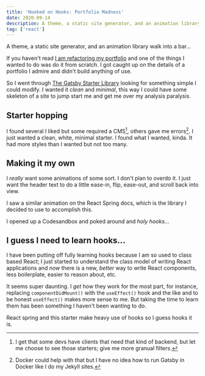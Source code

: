 ```yaml
---
title: 'Hooked on Hooks: Portfolio Madness'
date: 2020-09-14
description: A theme, a static site generator, and an animation library walk into a bar...
tag: ['react']
---
```

A theme, a static site generator, and an animation library walk into a bar...

If you haven't read [I am refactoring my portfolio](/2020/07/08/portfolio-redesign-part-1-ideas/) and one of the things I wanted to do was do it from scratch. I got caught up on the details of a portfolio I admire and didn't build anything of use.

So I went through [The Gatsby Starter Library](https://www.gatsbyjs.com/starters/?c=Portfolio) looking for something simple I could modify. I wanted it *clean* and *minimal*, this way I could have some skeleton of a site to jump start me and get me over my analysis paralysis.

## Starter hopping

I found several I liked but some required a CMS[^1], others gave me errors[^2]. I just wanted a clean, white, minimal starter. I found what I wanted, kinda. It had more styles than I wanted but not too many.

## Making it my own

I *really* want some animations of some sort. I don't plan to overdo it. I just want the header text to do a little ease-in, flip, ease-out, and scroll back into view. 

I saw a similar animation on the React Spring docs, which is the library I decided to use to accomplish this. 

I opened up a Codesandbox and poked around and *holy hooks*...

## I guess I need to learn hooks...

I have been putting off fully learning hooks because I am so used to class based React; I just started to understand the class model of writing React applications and *now* there is a new, *better* way to write React components, less boilerplate, easier to reason about, etc.

It seems super daunting. I *get* how they work for the most part, for instance, replacing `componentDidMount()` with the `useEffect()` hook and the like and to be honest `useEffect()` makes more sense to me. But taking the time to learn them has been something I haven't been wanting to do.

React spring and this starter make heavy use of hooks so I guess hooks it is.





[^1]: I get that some devs have clients that need that kind of backend, but let me choose to see those starters; give me more granual filters.
[^2]: Docker could help with that but I have no idea how to run Gatsby in Docker like I do my Jekyll sites.